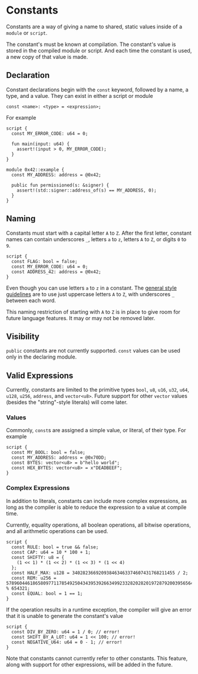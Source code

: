 # Constants

Constants are a way of giving a name to shared, static values inside of a `module` or `script`.

The constant's must be known at compilation. The constant's value is stored in the compiled module
or script. And each time the constant is used, a new copy of that value is made.

## Declaration

Constant declarations begin with the `const` keyword, followed by a name, a type, and a value. They
can exist in either a script or module

```text
const <name>: <type> = <expression>;
```

For example

```move
script {
  const MY_ERROR_CODE: u64 = 0;

  fun main(input: u64) {
    assert!(input > 0, MY_ERROR_CODE);
  }
}

module 0x42::example {
  const MY_ADDRESS: address = @0x42;

  public fun permissioned(s: &signer) {
    assert!(std::signer::address_of(s) == MY_ADDRESS, 0);
  }
}
```

## Naming

Constants must start with a capital letter `A` to `Z`. After the first letter, constant names can
contain underscores `_`, letters `a` to `z`, letters `A` to `Z`, or digits `0` to `9`.

```move
script {
  const FLAG: bool = false;
  const MY_ERROR_CODE: u64 = 0;
  const ADDRESS_42: address = @0x42;
}
```

Even though you can use letters `a` to `z` in a constant. The
[general style guidelines](coding-conventions.mdx) are to use just uppercase letters `A` to `Z`,
with underscores `_` between each word.

This naming restriction of starting with `A` to `Z` is in place to give room for future language
features. It may or may not be removed later.

## Visibility

`public` constants are not currently supported. `const` values can be used only in the declaring
module.

## Valid Expressions

Currently, constants are limited to the primitive types `bool`, `u8`, `u16`, `u32`, `u64`, `u128`, `u256`, `address`, and
`vector<u8>`. Future support for other `vector` values (besides the "string"-style literals) will
come later.

### Values

Commonly, `const`s are assigned a simple value, or literal, of their type. For example

```move
script {
  const MY_BOOL: bool = false;
  const MY_ADDRESS: address = @0x70DD;
  const BYTES: vector<u8> = b"hello world";
  const HEX_BYTES: vector<u8> = x"DEADBEEF";
}
```

### Complex Expressions

In addition to literals, constants can include more complex expressions, as long as the compiler is
able to reduce the expression to a value at compile time.

Currently, equality operations, all boolean operations, all bitwise operations, and all arithmetic
operations can be used.

```move
script {
  const RULE: bool = true && false;
  const CAP: u64 = 10 * 100 + 1;
  const SHIFTY: u8 = {
    (1 << 1) * (1 << 2) * (1 << 3) * (1 << 4)
  };
  const HALF_MAX: u128 = 340282366920938463463374607431768211455 / 2;
  const REM: u256 = 57896044618658097711785492504343953926634992332820282019728792003956564819968 % 654321;
  const EQUAL: bool = 1 == 1;
}
```

If the operation results in a runtime exception, the compiler will give an error that it is
unable to generate the constant's value

```move
script {
  const DIV_BY_ZERO: u64 = 1 / 0; // error!
  const SHIFT_BY_A_LOT: u64 = 1 << 100; // error!
  const NEGATIVE_U64: u64 = 0 - 1; // error!
}
```

Note that constants cannot currently refer to other constants. This feature, along with support for
other expressions, will be added in the future.
